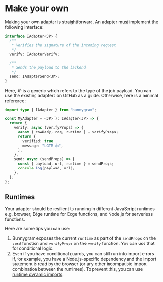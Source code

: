 # Make your own

Making your own adapter is straightforward. An adapter must implement the following interface:

```ts
interface IAdapter<JP> {
  /**
   * Verifies the signature of the incoming request
   */
  verify: IAdapterVerify;

  /**
   * Sends the payload to the backend
   */
  send: IAdapterSend<JP>;
}
```

Here, `JP` is a generic which refers to the type of the job payload. You can use the existing adapters on GitHub as a guide. Otherwise, here is a minimal reference:

```ts
import type { IAdapter } from "bunnygram";

const MyAdapter = <JP>(): IAdapter<JP> => {
  return {
    verify: async (verifyProps) => {
      const { rawBody, req, runtime } = verifyProps;
      return {
        verified: true,
        message: "LGTM 👍",
      };
    },
    send: async (sendProps) => {
      const { payload, url, runtime } = sendProps;
      console.log(payload, url);
    },
  };
};
```

## Runtimes

Your adapter should be resilient to running in different JavaScript runtimes e.g. browser, Edge runtime for Edge functions, and Node.js for serverless functions.

Here are some tips you can use:

1. Bunnygram exposes the current `runtime` as part of the `sendProps` on the ` send` function and `verifyProps` on the `verify` function. You can use that for conditional logic.
2. Even if you have conditional guards, you can still run into import errors if, for example, you have a Node.js-specific dependency and the import statement is read by the browser (or any other incompatible import combination between the runtimes). To prevent this, you can use [runtime dynamic imports](https://developer.mozilla.org/en-US/docs/Web/JavaScript/Reference/Operators/import).
